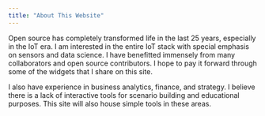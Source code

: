 ```yaml
---
title: "About This Website"
---
```


Open source has completely transformed life in the last 25 years, especially in the IoT era. I am interested in the entire IoT stack with special emphasis on sensors and data science. I have benefitted immensely from many collaborators and open source contributors. I hope to pay it forward through some of the widgets that I share on this site.

I also have experience in business analytics, finance, and strategy. I believe there is a lack of interactive tools for scenario building and educational purposes. This site will also house simple tools in these areas.
